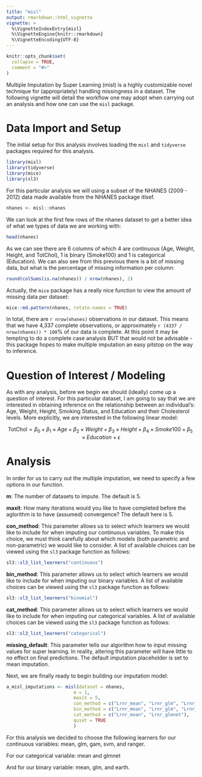 ```yaml
---
title: "misl"
output: rmarkdown::html_vignette
vignette: >
  %\VignetteIndexEntry{misl}
  %\VignetteEngine{knitr::rmarkdown}
  %\VignetteEncoding{UTF-8}
---
```


```r
knitr::opts_chunk$set(
  collapse = TRUE,
  comment = "#>"
)
```

Multiple Imputation by Super Learning (misl) is a highly customizable novel technique for (appropriately) handling missingness in a dataset. The following vignette will detail the workflow one may adopt when carrying out an analysis and how one can use the `misl` package.

# Data Import and Setup

The initial setup for this analysis involves loading the `misl` and `tidyverse` packages required for this analysis.

```r
library(misl)
library(tidyverse)
library(mice)
library(sl3)
```

For this particular analysis we will using a subset of the NHANES (2009 - 2012) data made available from the NHANES package itlsef.

```r
nhanes <- misl::nhanes
```

We can look at the first few rows of the nhanes dataset to get a better idea of what we types of data we are working with:

```r
head(nhanes)
```

As we can see there are 6 columns of which 4 are continuous (Age, Weight, Height, and TotChol), 1 is binary  (Smoke100) and 1 is categorical (Education). We can also see from this previous there is a bit of missing data, but what is the percentage of missing information per column:

```r
round(colSums(is.na(nhanes)) / nrow(nhanes), 2)
```

Actually, the `mice` package has a really nice function to view the amount of missing data per dataset:

```r
mice::md.pattern(nhanes, rotate.names = TRUE)
```

In total, there are `r nrow(nhanes)` observations in our dataset. This means that we have 4,337 complete observations, or approximately `r (4337 / nrow(nhanes)) * 100`% of our data is complete. At this point it may be tempting to do a complete case analysis BUT that would not be advisable - this package hopes to make multiple imputation an easy pitstop on the way to inference.


# Question of Interest / Modeling

As with any analysis, before we begin we should (ideally) come up a question of interest. For this particular dataset, I am going to say that we are interested in obtaining inference on the relationship between an individual's: Age, Weight, Height, Smoking Status, and Education and their Cholesterol levels. More explicitly, we are interested in the following linear model:

$$\text{TotChol} = \beta_0 + \beta_1 \times Age + \beta_2 \times Weight + \beta_3 \times Height + \beta_4 \times Smoke100 + \beta_5 \times Education + \epsilon$$


# Analysis

In order for us to carry out the multiple imputation, we need to specify a few options in our function.

__m__: The number of datasets to impute. The default is 5.

__maxit__: How many iterations would you like to have completed before the aglorithm is to have (assumed) convergence? The default here is 5.

__con_method__: This parameter allows us to select which learners we would like to include for when imputing our continuous variables. To make this choice, we must think carefully about which models (both parametric and non-parametric) we would like to consider. A list of available choices can be viewed using the `sl3` package function as follows:

```r
sl3::sl3_list_learners("continuous")
```

__bin_method__: This parameter allows us to select which learners we would like to include for when imputing our binary variables. A list of available choices can be viewed using the `sl3` package function as follows:

```r
sl3::sl3_list_learners("binomial")
```

__cat_method__: This parameter allows us to select which learners we would like to include for when imputing our categorical variables. A list of available choices can be viewed using the `sl3` package function as follows:

```r
sl3::sl3_list_learners("categorical")
```

__missing_default__: This parameter tells our algorithm how to input missing values for super learning. In reality, altering this parameter will have little to no effect on final predictions. The default imputation placeholder is set to mean imputation.

Next, we are finally ready to begin building our imputation model:

```r
a_misl_imputations <- misl(dataset = nhanes,
                         m = 1, 
                         maxit = 5,
                         con_method = c("Lrnr_mean", "Lrnr_glm", "Lrnr_gam", "Lrnr_svm", "Lrnr_ranger"),
                         bin_method = c("Lrnr_mean", "Lrnr_glm", "Lrnr_earth"),
                         cat_method = c("Lrnr_mean", "Lrnr_glmnet"),
                         quiet = TRUE
                         )
```

For this analysis we decided to choose the following learners for our continuous variables: mean, glm, gam, svm, and ranger.

For our categorical variable: mean and glmnet

And for our binary variable: mean, glm, and earth.

